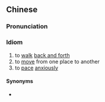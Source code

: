 {{also|走来走去}}
==Chinese==
{{zh-forms|s=走来走去}}

===Pronunciation===
{{zh-pron
|m=zǒuláizǒuqù
|c=zau2 loi4 zau2 heoi3
|h=pfs=chéu-lòi-chéu-hi
|cat=id
}}

===Idiom===
{{zh-idiom}}

# to [[walk]] [[back and forth]]
# to [[move]] from one place to another
# to [[pace]] [[anxiously]]

====Synonyms====
* {{qualifier|Cantonese}} {{zh-l|走嚟走去|tr=zau2 lei4 zau2 heoi3}}
